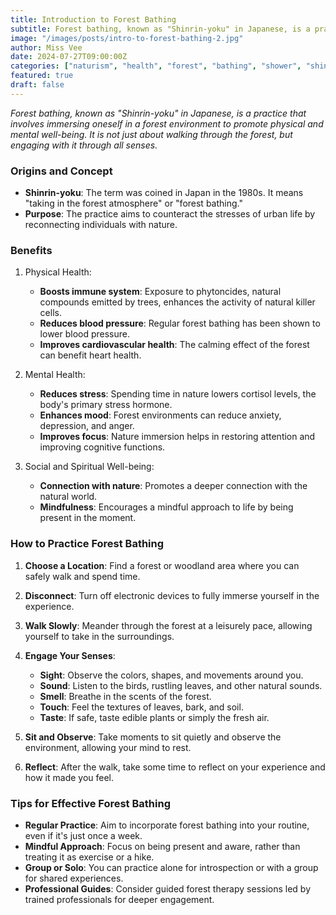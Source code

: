```yaml
---
title: Introduction to Forest Bathing
subtitle: Forest bathing, known as "Shinrin-yoku" in Japanese, is a practice that involves immersing oneself in a forest environment to promote physical and mental well-being.
image: "/images/posts/intro-to-forest-bathing-2.jpg"
author: Miss Vee
date: 2024-07-27T09:00:00Z
categories: ["naturism", "health", "forest", "bathing", "shower", "shinrin-yoku"]
featured: true
draft: false
---
```

_Forest bathing, known as "Shinrin-yoku" in Japanese, is a practice that involves immersing oneself in a forest environment to promote physical and mental well-being. It is not just about walking through the forest, but engaging with it through all senses._

### Origins and Concept

- __Shinrin-yoku__: The term was coined in Japan in the 1980s. It means "taking in the forest atmosphere" or "forest bathing."
- __Purpose__: The practice aims to counteract the stresses of urban life by reconnecting individuals with nature.

### Benefits

1. Physical Health:

    - __Boosts immune system__: Exposure to phytoncides, natural compounds emitted by trees, enhances the activity of natural killer cells.
    - __Reduces blood pressure__: Regular forest bathing has been shown to lower blood pressure.
    - __Improves cardiovascular health__: The calming effect of the forest can benefit heart health.

2. Mental Health:

    - __Reduces stress__: Spending time in nature lowers cortisol levels, the body's primary stress hormone.
    - __Enhances mood__: Forest environments can reduce anxiety, depression, and anger.
    - __Improves focus__: Nature immersion helps in restoring attention and improving cognitive functions.

3. Social and Spiritual Well-being:

    - __Connection with nature__: Promotes a deeper connection with the natural world.
    - __Mindfulness__: Encourages a mindful approach to life by being present in the moment.

### How to Practice Forest Bathing

1. __Choose a Location__: Find a forest or woodland area where you can safely walk and spend time.
2. __Disconnect__: Turn off electronic devices to fully immerse yourself in the experience.
3. __Walk Slowly__: Meander through the forest at a leisurely pace, allowing yourself to take in the surroundings.
4. __Engage Your Senses__:

    - __Sight__: Observe the colors, shapes, and movements around you.
    - __Sound__: Listen to the birds, rustling leaves, and other natural sounds.
    - __Smell__: Breathe in the scents of the forest.
    - __Touch__: Feel the textures of leaves, bark, and soil.
    - __Taste__: If safe, taste edible plants or simply the fresh air.

5. __Sit and Observe__: Take moments to sit quietly and observe the environment, allowing your mind to rest.
6. __Reflect__: After the walk, take some time to reflect on your experience and how it made you feel.

### Tips for Effective Forest Bathing

- __Regular Practice__: Aim to incorporate forest bathing into your routine, even if it's just once a week.
- __Mindful Approach__: Focus on being present and aware, rather than treating it as exercise or a hike.
- __Group or Solo__: You can practice alone for introspection or with a group for shared experiences.
- __Professional Guides__: Consider guided forest therapy sessions led by trained professionals for deeper engagement.